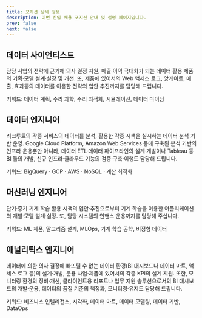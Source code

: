```yaml
---
title: 포지션 상세 정보
description: 이번 신입 채용 포지션 안내 및 설명 페이지입니다.
prev: false
next: false
---
```


## 데이터 사이언티스트

담당 사업의 전략에 근거해 의사 결정 지원, 매출·이익 극대화가 되는 데이터 활용 제품의 기획·모델 설계·실장 및 개선. 또, 제품에 있어서의 Web 액세스 로그, 앙케이트, 매출, 효과등의 데이터를 이용한 전략의 입안·추진까지를 담당해 드립니다.

키워드: 데이터 계획, 수리 과학, 수리 최적화, 시뮬레이션, 데이터 마이닝

## 데이터 엔지니어

리크루트의 각종 서비스의 데이터를 분석, 활용한 각종 시책을 실시하는 데이터 분석 기반 운영. Google Cloud Platform, Amazon Web Services 등에 구축된 분석 기반의 인프라 운용뿐만 아니라, 데이터 ETL·데이터 파이프라인의 설계·개발이나 Tableau 등 BI 툴의 개발, 신규 인프라·클라우드 기능의 검증·구축·이행도 담당해 드립니다.

키워드: BigQuery · GCP · AWS · NoSQL · 계산 최적화

## 머신러닝 엔지니어

단기·중기 기계 학습 활용 시책의 입안·추진으로부터 기계 학습을 이용한 어플리케이션의 개발·모델 설계·실장. 또, 담당 시스템의 인핸스·운용까지를 담당해 주십니다.

키워드: ML 제품, 알고리즘 설계, MLOps, 기계 학습 공학, 비정형 데이터

## 애널리틱스 엔지니어

데이터에 의한 의사 결정에 빠뜨릴 수 없는 데이터 환경(BI 대시보드나 데이터 마트, 액세스 로그 등)의 설계·개발, 운용 사업·제품에 있어서의 각종 KPI의 설계 지원. 또한, 모니터링 환경의 정비·개선, 클라이언트용 리포트나 업무 지원 솔루션으로서의 BI 대시보드의 개발·운용, 데이터의 품질 기준의 책정과, 모니터링·유지도 담당해 드립니다.

키워드: 비즈니스 인텔리전스, 시각화, 데이터 마트, 데이터 모델링, 데이터 기반, DataOps
